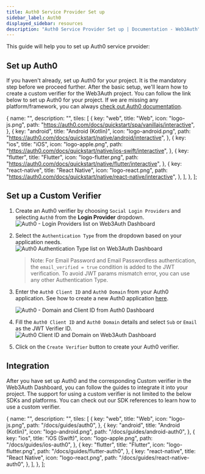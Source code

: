 ```yaml
---
title: Auth0 Service Provider Set up
sidebar_label: Auth0
displayed_sidebar: resources
description: "Auth0 Service Provider Set up | Documentation - Web3Auth"
---
```



<AuthProviderSetupDescription />

This guide will help you to set up Auth0 service prvoider:

## Set up Auth0

If you haven't already, set up Auth0 for your project. It is the mandatory step before we proceed
further. After the basic setup, we'll learn how to create a custom verifier for the Web3Auth
project. You can follow the link below to set up Auth0 for your project. If we are missing any
platform/framework, you can always
[check out Auth0 documentation](https://auth0.com/docs/quickstart/native#webapp).

  {
    name: "",
    description: "",
    tiles: [
      {
        key: "web",
        title: "Web",
        icon: "logo-js.png",
        path: "https://auth0.com/docs/quickstart/spa/vanillajs/interactive",
      },
      {
        key: "android",
        title: "Android (Kotlin)",
        icon: "logo-android.png",
        path: "https://auth0.com/docs/quickstart/native/android/interactive",
      },
      {
        key: "ios",
        title: "iOS",
        icon: "logo-apple.png",
        path: "https://auth0.com/docs/quickstart/native/ios-swift/interactive",
      },
      {
        key: "flutter",
        title: "Flutter",
        icon: "logo-flutter.png",
        path: "https://auth0.com/docs/quickstart/native/flutter/interactive",
      },
      {
        key: "react-native",
        title: "React Native",
        icon: "logo-react.png",
        path: "https://auth0.com/docs/quickstart/native/react-native/interactive",
      },
    ],
  },
];

<Tiles tileGroups={Auth0Setup} />

## Set up a Custom Verifier

1. Create an Auth0 verifier by choosing `Social Login Providers` and selecting `Auth0` from the
   **Login Provider** dropdown.
   ![Auth0 - Login Providers list on Web3Auth Dashboard](/dashboard/verifiers/create-auth0-verifier.png)
2. Select the `Authentication Type` from the dropdown based on your application needs.
   ![Auth0 Authentication Type list on Web3Auth Dashboard](/dashboard/verifiers/create-a0-v-auth-type.png)

   > Note: For Email Password and Email Passwordless authentication, the `email_verified = true`
   > condition is added to the JWT verification. To avoid JWT params mismatch error, you can use any
   > other Authentication Type.

3. Enter the `Auth0 Client ID` and `Auth0 Domain` from your Auth0 application. See how to create a
   new Auth0 application [here](https://auth0.com/docs/quickstart/webapp/).

   ![Auth0 - Domain and Client ID from Auth0 Dashboard](/guides/auth0/auth0-guide-clientid.png)

4. Fill the `Auth0 Client ID` and `Auth0 Domain` details and select `Sub` or `Email` as the JWT
   Verifier ID.
   ![Auth0 Client ID and Domain on Web3Auth Dashboard](/dashboard/verifiers/create-a0-details.png)

5. Click on the `Create Verifier` button to create your Auth0 verifier.

## Integration

After you have set up Auth0 and the corresponding Custom verifier in the Web3Auth Dashboard, you can
follow the guides to integrate it into your project. The support for using a custom verifier is not
limited to the below SDKs and platforms. You can check out our SDK references to learn how to use a
custom verifier.

  {
    name: "",
    description: "",
    tiles: [
      {
        key: "web",
        title: "Web",
        icon: "logo-js.png",
        path: "/docs/guides/auth0",
      },
      {
        key: "android",
        title: "Android (Kotlin)",
        icon: "logo-android.png",
        path: "/docs/guides/android-auth0",
      },
      {
        key: "ios",
        title: "iOS (Swift)",
        icon: "logo-apple.png",
        path: "/docs/guides/ios-auth0",
      },
      {
        key: "flutter",
        title: "Flutter",
        icon: "logo-flutter.png",
        path: "/docs/guides/flutter-auth0",
      },
      {
        key: "react-native",
        title: "React Native",
        icon: "logo-react.png",
        path: "/docs/guides/react-native-auth0",
      },
    ],
  },
];

<Tiles tileGroups={Auth0Guides} />
